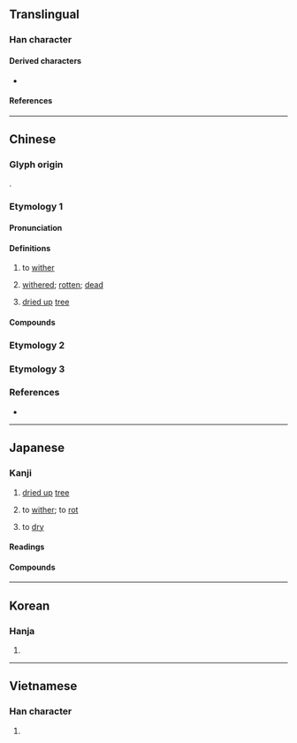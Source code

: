{{character info}}
==Translingual==

===Han character===
{{Han char|rn=75|rad=木|as=10|sn=14|four=40927|canj=DYRB|ids=⿰木高}}

====Derived characters====
* {{l|mul|[[𡂀]]}}

====References====
{{Han ref|kx=0545.170|dkj=15300|dj=0933.080|hdz=21267.080|uh=69C1}}

----

==Chinese==
{{zh-forms|alt=槀,藁,𩫓}}

===Glyph origin===
{{Han etym}}
{{Han compound|木|高|ls=psc|c1=s|c2=p|t1=tree}}.

===Etymology 1===

====Pronunciation====
{{zh-pron
|m=gǎo
|c=gou2
|mc=y
|oc=y
|ma=
|cat=v,a,n
}}

====Definitions====
{{zh-hanzi}}

# {{zh-o}} to [[wither]]
# {{zh-o}} {{lb|zh|of a tree or wood}} [[withered]]; [[rotten]]; [[dead]]
# {{zh-o}} [[dried up]] [[tree]]

====Compounds====
{{zh-der|形容枯槁|槁骨腐肉|振槁|枯槁|槁骨|槁街|槁項黃馘|槁木死灰|禾槁|灰心槁形|槁木|死灰槁木|藉槁|面如槁木}}

===Etymology 2===
{{zh-see|犒|o|to [[reward]] with [[food]] and [[drink]]; to [[feast]]}}

===Etymology 3===
{{zh-see|篙|o|[[pole]] used for [[punt]]ing [[boat]]s}}

===References===
* {{R:yue:Hanzi}}

----

==Japanese==

===Kanji===
{{ja-kanji|grade=|rs=木10}}

# [[dried up]] [[tree]]
# {{q|of a tree or wood}} to [[wither]]; to [[rot]]
#: {{syn|ja|熇}}
# to [[dry]]

====Readings====
{{ja-readings
|goon=こう<かう
|kanon=こう<かう
|kun=か-れる
}}

====Compounds====
{{col2-u|ja
|{{ja-r|槁%梧|こう%ご}}
|{{ja-r|槁%骨|こう%こつ}}
|{{ja-r|槁%悴|こう%すい}}
|{{ja-r|槁%暴|こう%ばく}}
|{{ja-r|槁%木|こう%ぼく}}
|{{ja-r|枯%槁|こ%こう}}
|{{ja-r|燋%槁|しょう%こう}}
|{{ja-r|凋%槁|ちょう%こう}}
}}

----

==Korean==

===Hanja===
{{ko-hanja|고}}

# {{rfdef|ko|sort=木10}}

----

==Vietnamese==

===Han character===
{{vi-readings|rs=木10|reading=cau}}

# {{rfdef|vi|sort=木10}}